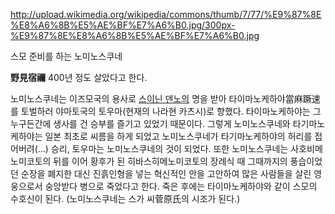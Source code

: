 http://upload.wikimedia.org/wikipedia/commons/thumb/7/77/%E9%87%8E%E8%A6%8B%E5%AE%BF%E7%A6%B0.jpg/300px-%E9%87%8E%E8%A6%8B%E5%AE%BF%E7%A6%B0.jpg

스모 준비를 하는 노미노스쿠네

'''野見宿禰''' 400년 정도 살았다고 한다. 

노미노스쿠네는 이즈모국의 용사로 [[스이닌 덴노]]의 명을 받아 타이마노케하야當麻蹶速를 토벌하러 야마토국의 토우마(현재의 나라현 카츠시)로 향했다. 타이마노케하야는 그 누구든간에 생사를 건 승부를 즐기고 있었기 때문이다. 그렇게 노미노스쿠네와 타기마노케하야는 일본 최초로 씨름을 하게 되었고 노미노스쿠네가 타기마노케하야의 허리를 접어버려(...) 승리, 토우마는 노미노스쿠네의 것이 되었다. 또한 노미노스쿠네는 사호비메노미코토의 뒤를 이어 황후가 된 히바스히메노미코토의 장례식 때 그때까지의 풍습이었던 순장을 폐지한 대신 진흙인형을 넣는 혁신적인 안을 고안하여 많은 사람들을 살린 영웅으로서 숭앙받다 병으로 죽었다고 한다. 죽은 후에는 타이마노케하야와 같이 스모의 수호신이 된다. (노미노스쿠네는 스가 씨菅原氏의 시조가 된다.)
